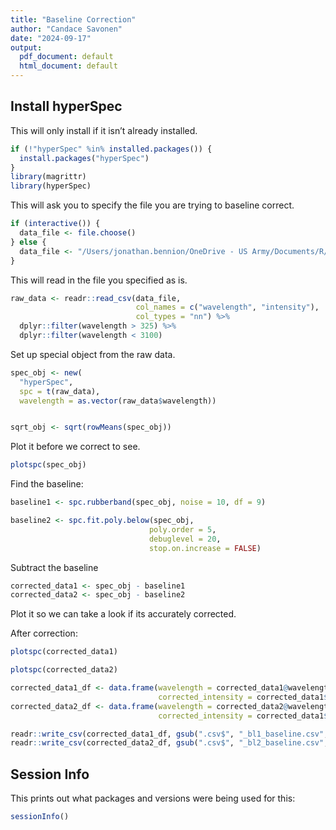 ---
title: "Baseline Correction"
author: "Candace Savonen"
date: "2024-09-17"
output:
  pdf_document: default
  html_document: default
---

## Install hyperSpec

This will only install if it isn't already installed.

```{r}
if (!"hyperSpec" %in% installed.packages()) {
  install.packages("hyperSpec")
}
library(magrittr)
library(hyperSpec)
```

This will ask you to specify the file you are trying to baseline correct.

```{r}
if (interactive()) {
  data_file <- file.choose()
} else {
  data_file <- "/Users/jonathan.bennion/OneDrive - US Army/Documents/R/Files from Candy/DNDA-6_Pure_300 sec_10mW_center 2050 2024-05-15 12_37_26.csv"
}
```

This will read in the file you specified as is.

```{r}
raw_data <- readr::read_csv(data_file,
                            col_names = c("wavelength", "intensity"),
                            col_types = "nn") %>% 
  dplyr::filter(wavelength > 325) %>%
  dplyr::filter(wavelength < 3100)
```

Set up special object from the raw data.

```{r}
spec_obj <- new(
  "hyperSpec",
  spc = t(raw_data),
  wavelength = as.vector(raw_data$wavelength))


sqrt_obj <- sqrt(rowMeans(spec_obj))
```

Plot it before we correct to see.

```{r}
plotspc(spec_obj)
```

Find the baseline:

```{r}
baseline1 <- spc.rubberband(spec_obj, noise = 10, df = 9)

baseline2 <- spc.fit.poly.below(spec_obj, 
                               poly.order = 5,
                               debuglevel = 20, 
                               stop.on.increase = FALSE)
```

Subtract the baseline

```{r}
corrected_data1 <- spec_obj - baseline1
corrected_data2 <- spec_obj - baseline2
```

Plot it so we can take a look if its accurately corrected.

After correction:

```{r}
plotspc(corrected_data1)
```

```{r}
plotspc(corrected_data2)
```

```{r}
corrected_data1_df <- data.frame(wavelength = corrected_data1@wavelength,
                                 corrected_intensity = corrected_data1$spc[2,])
corrected_data2_df <- data.frame(wavelength = corrected_data2@wavelength,
                                 corrected_intensity = corrected_data1$spc[2,])

readr::write_csv(corrected_data1_df, gsub(".csv$", "_bl1_baseline.csv", data_file))
readr::write_csv(corrected_data2_df, gsub(".csv$", "_bl2_baseline.csv", data_file))
```


## Session Info
This prints out what packages and versions were being used for this:

```{r}
sessionInfo()
```
